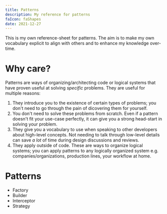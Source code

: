 ```yaml
---
title: Patterns
description: My reference for patterns
faIcon: faShapes
date: 2021-12-27
---
```



This is my own reference-sheet for patterns. The aim is to make my own vocabulary explicit to align with others and to enhance my knowledge over-time.

# Why care?

Patterns are ways of organizing/architecting code or logical systems that have proven useful at solving _specific_ problems. They are useful for multiple reasons:

1. They introduce you to the existence of certain types of problems; you don't need to go through the pain of dicovering them for yourself.
1. You don't need to solve these problems from scratch. Even if a pattern doesn't fit your use-case perfectly, it can give you a strong head-start in solving your problem.
1. They give you a vocabulary to use when speaking to other developers about high-level concepts. Not needing to talk through low-level details can save _a lot_ of time during design discussions and reviews.
1. They apply outside of code. These are ways to organize logical systems; you can apply patterns to any logically organized system e.g. companies/organizations, production lines, your workflow at home.

# Patterns

<ul>
  <li key="factory">
    <Link to="/articles/pattern-factory">Factory</Link>
  </li>
  <li key="builder">
    <Link to="/articles/pattern-builder">Builder</Link>
  </li>
  <li key="interceptor">
    <Link to="/articles/pattern-interceptor">Interceptor</Link>
  </li>
  <li key="strategy">
    <Link to="/articles/pattern-strategy">Strategy</Link>
  </li>
</ul>
